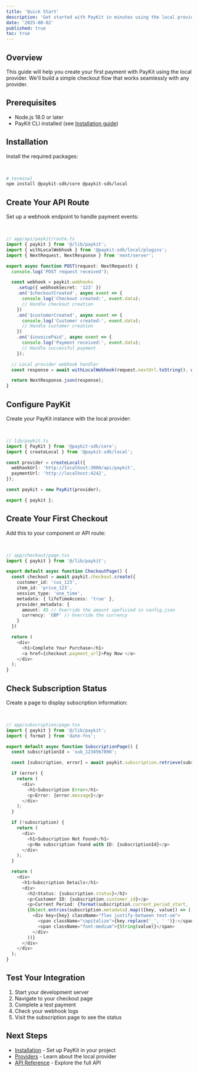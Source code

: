 ```yaml
---
title: 'Quick Start'
description: 'Get started with PayKit in minutes using the local provider.'
date: '2025-08-02'
published: true
toc: true
---
```


## Overview

This guide will help you create your first payment with PayKit using the local provider. We'll build a simple checkout flow that works seamlessly with any provider.

## Prerequisites

- Node.js 18.0 or later
- PayKit CLI installed (see [Installation guide](/docs/installation-root))

## Installation

Install the required packages:

<br />

```bash
# terminal
npm install @paykit-sdk/core @paykit-sdk/local
```

## Create Your API Route

Set up a webhook endpoint to handle payment events:

<br />

```typescript
// app/api/paykit/route.ts
import { paykit } from '@/lib/paykit';
import { withLocalWebhook } from '@paykit-sdk/local/plugins';
import { NextRequest, NextResponse } from 'next/server';

export async function POST(request: NextRequest) {
  console.log('POST request received');

  const webhook = paykit.webhooks
    .setup({ webhookSecret: '123' })
    .on('$checkoutCreated', async event => {
      console.log('Checkout created:', event.data);
      // Handle checkout creation
    })
    .on('$customerCreated', async event => {
      console.log('Customer created:', event.data);
      // Handle customer creation
    })
    .on('$invoicePaid', async event => {
      console.log('Payment received:', event.data);
      // Handle successful payment
    });

  // Local provider webhook handler
  const response = await withLocalWebhook(request.nextUrl.toString(), webhook);

  return NextResponse.json(response);
}
```

## Configure PayKit

Create your PayKit instance with the local provider:

<br />

```typescript
// lib/paykit.ts
import { PayKit } from '@paykit-sdk/core';
import { createLocal } from '@paykit-sdk/local';

const provider = createLocal({
  webhookUrl: 'http://localhost:3000/api/paykit',
  paymentUrl: 'http://localhost:4242',
});

const paykit = new PayKit(provider);

export { paykit };
```

## Create Your First Checkout

Add this to your component or API route:

<br />

```typescript
// app/checkout/page.tsx
import { paykit } from '@/lib/paykit';

export default async function CheckoutPage() {
  const checkout = await paykit.checkout.create({
    customer_id: 'cus_123',
    item_id: 'price_123',
    session_type: 'one_time',
    metadata: { lifeTimeAccess: 'true' },
    provider_metadata: {
      amount: 45 // Override the amount speficied in config.json
      currency: 'GBP' // Override the currency
    }
  })

  return (
    <div>
      <h1>Complete Your Purchase</h1>
      <a href={checkout.payment_url}>Pay Now </a>
    </div>
  );
}
```

## Check Subscription Status

Create a page to display subscription information:

<br />

```typescript
// app/subscription/page.tsx
import { paykit } from '@/lib/paykit';
import { format } from 'date-fns';

export default async function SubscriptionPage() {
  const subscriptionId = 'sub_1234567890';

  const [subscription, error] = await paykit.subscription.retrieve(subscriptionId);

  if (error) {
    return (
      <div>
        <h1>Subscription Error</h1>
        <p>Error: {error.message}</p>
      </div>
    );
  }

  if (!subscription) {
    return (
      <div>
        <h1>Subscription Not Found</h1>
        <p>No subscription found with ID: {subscriptionId}</p>
      </div>
    );
  }

  return (
    <div>
      <h1>Subscription Details</h1>
      <div>
        <h2>Status: {subscription.status}</h2>
        <p>Customer ID: {subscription.customer_id}</p>
        <p>Current Period: {format(subscription.current_period_start, 'MMM dd, yyyy')} - {format(subscription.current_period_end, 'MMM dd, yyyy')}</p>
        {Object.entries(subscription.metadata).map(([key, value]) => (
          <div key={key} className="flex justify-between text-sm">
            <span className="capitalize">{key.replace('_', ' ')}:</span>
            <span className="font-medium">{String(value)}</span>
          </div>
        ))}
      </div>
    </div>
  );
}
```

## Test Your Integration

1. Start your development server
2. Navigate to your checkout page
3. Complete a test payment
4. Check your webhook logs
5. Visit the subscription page to see the status

## Next Steps

- [Installation](/docs/installation) - Set up PayKit in your project
- [Providers](/docs/providers/local) - Learn about the local provider
- [API Reference](/docs/api-reference) - Explore the full API

